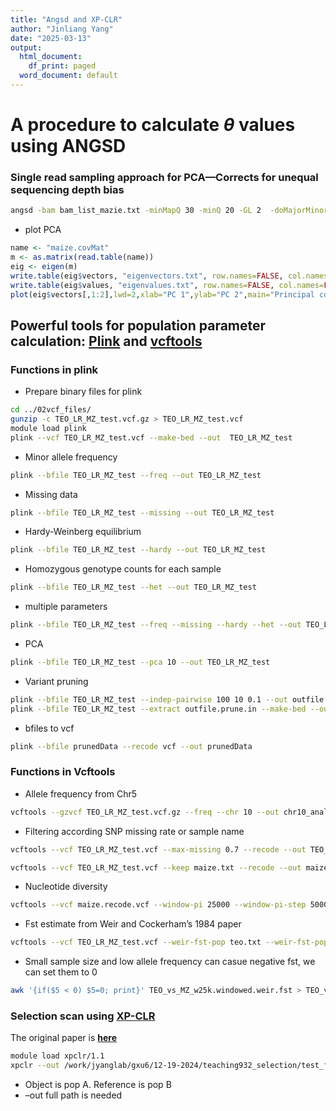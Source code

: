 ```yaml
---
title: "Angsd and XP-CLR"
author: "Jinliang Yang"
date: "2025-03-13"
output:
  html_document:
    df_print: paged
  word_document: default
---
```



# A procedure to calculate $\theta$ values using ANGSD


### Single read sampling approach for PCA---Corrects for unequal sequencing depth bias
```bash
angsd -bam bam_list_mazie.txt -minMapQ 30 -minQ 20 -GL 2  -doMajorMinor 1 -doMaf 1 -SNP_pval 2e-6 -doIBS 1 -doCounts 1 -doCov 1 -makeMatrix 1 -minMaf 0.05 -out maize -P 4
```
- plot PCA
```r
name <- "maize.covMat"
m <- as.matrix(read.table(name))
eig <- eigen(m)
write.table(eig$vectors, "eigenvectors.txt", row.names=FALSE, col.names=FALSE, quote=FALSE)
write.table(eig$values, "eigenvalues.txt", row.names=FALSE, col.names=FALSE, quote=FALSE)
plot(eig$vectors[,1:2],lwd=2,xlab="PC 1",ylab="PC 2",main="Principal components",col="darkgreen",pch=16,las=1,cex=2)
```

## Powerful tools for population parameter calculation: [**Plink**](https://www.cog-genomics.org/plink/1.9/) and [**vcftools**](https://vcftools.github.io/man_latest.html)
### Functions in plink
- Prepare binary files for plink
```bash
cd ../02vcf_files/
gunzip -c TEO_LR_MZ_test.vcf.gz > TEO_LR_MZ_test.vcf
module load plink
plink --vcf TEO_LR_MZ_test.vcf --make-bed --out  TEO_LR_MZ_test
```
- Minor allele frequency
```bash
plink --bfile TEO_LR_MZ_test --freq --out TEO_LR_MZ_test
```
- Missing data
```bash
plink --bfile TEO_LR_MZ_test --missing --out TEO_LR_MZ_test
```
- Hardy-Weinberg equilibrium
```bash
plink --bfile TEO_LR_MZ_test --hardy --out TEO_LR_MZ_test
```
- Homozygous genotype counts for each sample
```bash
plink --bfile TEO_LR_MZ_test --het --out TEO_LR_MZ_test
```
- multiple parameters
```bash
plink --bfile TEO_LR_MZ_test --freq --missing --hardy --het --out TEO_LR_MZ_test
```

- PCA
```bash
plink --bfile TEO_LR_MZ_test --pca 10 --out TEO_LR_MZ_test
```
- Variant pruning
```bash
plink --bfile TEO_LR_MZ_test --indep-pairwise 100 10 0.1 --out outfile
plink --bfile TEO_LR_MZ_test --extract outfile.prune.in --make-bed --out prunedData
```
- bfiles to vcf
```bash
plink --bfile prunedData --recode vcf --out prunedData
```
### Functions in Vcftools
- Allele frequency from Chr5
```bash
vcftools --gzvcf TEO_LR_MZ_test.vcf.gz --freq --chr 10 --out chr10_analysis
```
- Filtering according SNP missing rate or sample name
```bash
vcftools --vcf TEO_LR_MZ_test.vcf --max-missing 0.7 --recode --out TEO_LR_MZ_test_miss03

vcftools --vcf TEO_LR_MZ_test.vcf --keep maize.txt --recode --out maize
```

- Nucleotide diversity
```bash
vcftools --vcf maize.recode.vcf --window-pi 25000 --window-pi-step 5000 --out MZ_test
```
- Fst estimate from Weir and Cockerham’s 1984 paper
```bash
vcftools --vcf TEO_LR_MZ_test.vcf --weir-fst-pop teo.txt --weir-fst-pop maize.txt --fst-window-size 25000 --fst-window-step 5000 --out TEO_vs_MZ_w25k
```
- Small sample size and low allele frequency can casue negative fst, we can set them to 0
```bash
awk '{if($5 < 0) $5=0; print}' TEO_vs_MZ_w25k.windowed.weir.fst > TEO_vs_MZ_w25k.windowed_fixed.fst
```

### Selection scan using [**XP-CLR**](https://github.com/hardingnj/xpclr)
The original paper is [**here**](https://pubmed.ncbi.nlm.nih.gov/20086244/)
```bash
module load xpclr/1.1
xpclr --out /work/jyanglab/gxu6/12-19-2024/teaching932_selection/test_files/02vcf_files/TEO_MZ_Chr10 --input TEO_LR_MZ_test.vcf --format vcf --samplesA maize.txt --samplesB teo.txt --chr 10 --ld 0.7 --start 98000000 --stop 105000000 --maxsnps 200 --minsnps 200 --size 25000 --step 5000
```
- Object is pop A. Reference is pop B
- --out full path is needed




